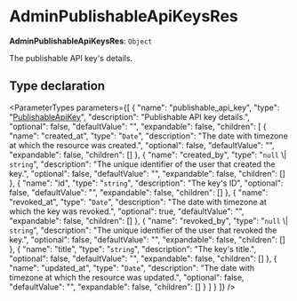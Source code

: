 
# AdminPublishableApiKeysRes

 **AdminPublishableApiKeysRes**: `Object`

The publishable API key's details.

## Type declaration

<ParameterTypes parameters={[
  {
    "name": "publishable_api_key",
    "type": "[PublishableApiKey](../classes/medusa.PublishableApiKey.mdx)",
    "description": "Publishable API key details.",
    "optional": false,
    "defaultValue": "",
    "expandable": false,
    "children": [
      {
        "name": "created_at",
        "type": "`Date`",
        "description": "The date with timezone at which the resource was created.",
        "optional": false,
        "defaultValue": "",
        "expandable": false,
        "children": []
      },
      {
        "name": "created_by",
        "type": "`null` \\| `string`",
        "description": "The unique identifier of the user that created the key.",
        "optional": false,
        "defaultValue": "",
        "expandable": false,
        "children": []
      },
      {
        "name": "id",
        "type": "`string`",
        "description": "The key's ID",
        "optional": false,
        "defaultValue": "",
        "expandable": false,
        "children": []
      },
      {
        "name": "revoked_at",
        "type": "`Date`",
        "description": "The date with timezone at which the key was revoked.",
        "optional": true,
        "defaultValue": "",
        "expandable": false,
        "children": []
      },
      {
        "name": "revoked_by",
        "type": "`null` \\| `string`",
        "description": "The unique identifier of the user that revoked the key.",
        "optional": false,
        "defaultValue": "",
        "expandable": false,
        "children": []
      },
      {
        "name": "title",
        "type": "`string`",
        "description": "The key's title.",
        "optional": false,
        "defaultValue": "",
        "expandable": false,
        "children": []
      },
      {
        "name": "updated_at",
        "type": "`Date`",
        "description": "The date with timezone at which the resource was updated.",
        "optional": false,
        "defaultValue": "",
        "expandable": false,
        "children": []
      }
    ]
  }
]} />
